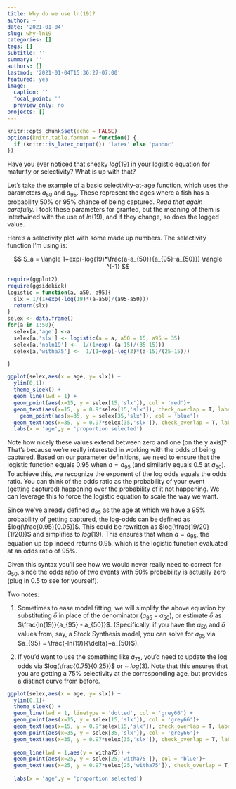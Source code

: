 ```yaml
---
title: Why do we use ln(19)?
author: ~
date: '2021-01-04'
slug: why-ln19
categories: []
tags: []
subtitle: ''
summary: ''
authors: []
lastmod: '2021-01-04T15:36:27-07:00'
featured: yes
image:
  caption: ''
  focal_point: ''
  preview_only: no
projects: []
---
```

```r
knitr::opts_chunk$set(echo = FALSE)
options(knitr.table.format = function() {
  if (knitr::is_latex_output()) 'latex' else 'pandoc'
})
```

Have you ever noticed that sneaky $log(19)$ in your logistic equation for maturity or selectivity? What is up with that?


Let's take the example of a basic selectivity-at-age function, which uses the parameters $a_{50}$ and $a_{95}$. These represent the ages where a fish has a probability 50% or 95% chance of being captured. *Read that again carefully.* I took these parameters for granted, but the  meaning of them is  intertwined with the use of $ln(19)$, and if they change, so does the logged value.

Here's a selectivity plot with some made up numbers. The selectivity function I'm using is:

$$
S_a = \langle 1+exp(-log(19)*\frac{a-a_{50}}{a_{95}-a_{50}}) \rangle ^{-1}
$$

```r
require(ggplot2)
require(ggsidekick)
logistic = function(a, a50, a95){
  slx = 1/(1+exp(-log(19)*(a-a50)/(a95-a50)))
  return(slx)
}
selex <- data.frame()
for(a in 1:50){
  selex[a,'age'] <-a
  selex[a,'slx'] <- logistic(a = a, a50 = 15, a95 = 35)
  selex[a,'noln19'] <-  1/(1+exp(-(a-15)/(35-15)))
  selex[a,'witha75'] <-  1/(1+exp(-log(3)*(a-15)/(25-15)))

}

ggplot(selex,aes(x = age, y= slx)) +
  ylim(0,1)+
  theme_sleek() +
  geom_line(lwd = 1) +
  geom_point(aes(x=15, y = selex[15,'slx']), col = 'red')+
  geom_text(aes(x=15, y = 0.9*selex[15,'slx']), check_overlap = T, label = 'a50') +
    geom_point(aes(x=35, y = selex[35,'slx']), col = 'blue')+
  geom_text(aes(x=35, y = 0.97*selex[35,'slx']), check_overlap = T, label = 'a95') +
  labs(x = 'age',y = 'proportion selected')

```

Note how nicely these values extend between zero and one (on the y axis)? That's because we're really interested in working with the odds of being captured. Based on our parameter definitions, we need to ensure that the logistic function equals 0.95 when $a = a_{95}$ (and similarly equals 0.5 at $a_{50}$).
To achieve this, we recognize  the exponent of the log odds equals the odds ratio. You can think of the odds ratio as the probability of your event (getting captured) happening over the probability of it not happening. We can leverage this to force the logistic equation to scale the way we want.

Since we've already defined $a_{95}$ as the age at which we have a 95% probability of getting captured, the log-odds can be defined as $log(\frac{0.95}{0.05})$. This could be rewritten as $log(\frac{19/20}{1/20})$ and simplifies to $log(19)$.   This ensures that when $a = a_{95}$, the equation up top indeed returns 0.95, which is the logistic function evaluated at an odds ratio of 95%.

Given this syntax you'll see how we would never really need to correct for  $a_{50}$, since the odds ratio of two events with 50% probability is actually zero (plug in 0.5 to see for yourself). 

Two notes: 

1. Sometimes to ease model fitting, we will simplify the above equation by substituting $\delta$ in place of the denominator ($a_{95} - a_{50}$), or estimate $\delta$ as $\frac{ln(19)}{a_{95} - a_{50}}$. (Specifically, if you have the $a_{50}$ and  $\delta$ values from, say, a Stock Synthesis model, you can solve for $a_{95}$ via $a_{95} = \frac{-ln(19)}{\delta}+a_{50}$).

2. If you'd want to use the something like $a_{75}$, you'd need to update the log odds via $log(\frac{0.75}{0.25})$ or ~ $log(3)$. Note that this ensures that you are getting a 75% selectivity at the corresponding age, but provides a distinct curve from before.


```r
ggplot(selex,aes(x = age, y= slx)) +
  ylim(0,1)+
  theme_sleek() +
  geom_line(lwd = 1, linetype = 'dotted', col = 'grey66') +
  geom_point(aes(x=15, y = selex[15,'slx']), col = 'grey66')+
  geom_text(aes(x=15, y = 0.9*selex[15,'slx']), check_overlap = T, label = 'a50') +
  geom_point(aes(x=35, y = selex[35,'slx']), col = 'grey66')+
  geom_text(aes(x=35, y = 0.97*selex[35,'slx']), check_overlap = T, label = 'a95') +
  
  geom_line(lwd = 1,aes(y = witha75)) +
  geom_point(aes(x=25, y = selex[25,'witha75']), col = 'blue')+
  geom_text(aes(x=25, y = 0.97*selex[25,'witha75']), check_overlap = T, label = 'a75') +
  
  labs(x = 'age',y = 'proportion selected')
```